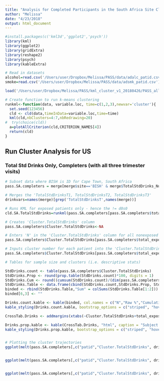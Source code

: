 ```yaml
---
title: "Analysis for Completed Participants in the South Africa Site Clustered by Total Drinks Per Trimester"
author: "Melissa"
date: "4/23/2018"
output: html_document
---
```


```r
#install.packages(c('kml3d','ggplot2','psych'))
library(kml)
library(ggplot2)
library(gridExtra)
library(reshape2)
library(psych)
library(kableExtra)

# Read in datasets
alcohol=read.csv('/Users/user/Dropbox/Melissa/PASS/data/adalc_patid.csv')
smoke=read.csv('/Users/user/Dropbox/Melissa/PASS/data/adsmk_patid.csv')

load('/Users/user/Dropbox/Melissa/PASS/kml_cluster_v1_20180426/PASS_allparticipants_v1_20180421.Rdata')

# Create function to run k-means clustering
runkml<-function(data, variable.loc, time=c(1,2,3),newvar='cluster'){
  set.seed(123456)
  cld <- cld(data,timeInData=variable.loc,time=time)
  kml(cld,nbClusters=4:7,nbRedrawing=20)
#  try(choice(cld))
  a=plotAllCriterion(cld,CRITERION_NAMES[4])
  return(cld)
}
```

## Run Cluster Analysis for US

### Total Std Drinks Only, Completers (with all three trimester visits)
```r
# Subset data where BISH is ID for Cape Town, South Africa
pass.SA.completers = merge[merge$site=='BISH' & merge$TotalStdDrinks_Num_Avai_tri==3,]

# Merges the 'TotalStdDrinksT1, TotalStdDrinksT2, TotalStdDrinksT3'
drinkvars=names(merge)[grep('TotalStdDrinksT',names(merge))]

# Runs KML for exposed patients only - hence the != d0s0
cld.SA.TotalStdDrinks=runkml(pass.SA.completers[pass.SA.completers$total_exposure_both!='d0s0',], grep('TotalStdDrinksT',names(merge)))

# Creates 'Cluster.TotalStdDrinks' column
pass.SA.completers$Cluster.TotalStdDrinks<-NA

# Enters 'N' in the 'Cluster.TotalStdDrinks' column for all nonexposed patients
pass.SA.completers$Cluster.TotalStdDrinks[pass.SA.completers$total_exposure_both=='d0s0']='N'

# Inputs cluster number for each patient into the 'Cluster.TotalStdDrinks' column
pass.SA.completers$Cluster.TotalStdDrinks[pass.SA.completers$total_exposure_both!='d0s0']=getClusters(cld.SA.TotalStdDrinks,4)

# Tables for sample size and clusters (i.e. descriptive stats)

StdDrinks.count <- table(pass.SA.completers$Cluster.TotalStdDrinks)
StdDrinks.Prop <- round(prop.table(StdDrinks.count)*100, digits = 1)
StdDrinks.Cum <- round((cumsum(StdDrinks.count)/(dim(pass.SA.completers)[1]))*100, digits = 1)
StdDrinks.Table <- data.frame(cbind(StdDrinks.count,StdDrinks.Prop, StdDrinks.Cum))
binded <- rbind(StdDrinks.Table,"Sum" = colSums(StdDrinks.Table[1:2]))
binded[6,3] <- ""

Drinks.count.kable <- kable(binded, col.names = c("N","Raw %","Cumulative %"), "html", caption = "Subject Count Per Cluster")
kable_styling(Drinks.count.kable, bootstrap_options = c("striped", "hover"), full_width = F, position = "left")

CrossTab.Drinks <- addmargins(xtabs(~Cluster.TotalStdDrinks+total_exposure_both, data = pass.SA.completers))

Drinks.prop.kable <- kable(CrossTab.Drinks, "html", caption = "Subject Count Grouped by Cluster and Exposure")
kable_styling(Drinks.prop.kable, bootstrap_options = c("striped", "hover"), full_width = F, position = "left")


# Plotting the cluster trajectories
ggplot(melt(pass.SA.completers[,c("patid","Cluster.TotalStdDrinks", drinkvars)], id=c('patid','Cluster.TotalStdDrinks')), aes(x=variable,y=value, group=patid, colour=Cluster.TotalStdDrinks))+stat_summary(aes(y = value,group = Cluster.TotalStdDrinks), fun.y=mean, geom="line",size=2)+theme(legend.position=c(0.8,0.8))+ggtitle("Total Drinks Per Trimester Grouped by Cluster")


ggplot(melt(pass.SA.completers[,c("patid","Cluster.TotalStdDrinks", drinkvars)], id=c('patid','Cluster.TotalStdDrinks')), aes(x=variable,y=value, group=patid, colour=Cluster.TotalStdDrinks))+geom_line(size=0.01,linetype = 1)+stat_summary(aes(y = value,group = Cluster.TotalStdDrinks), fun.y=mean, geom="line",size=2)+ggtitle("Total Drinks Per Trimester Grouped by Cluster")


ggplot(melt(pass.SA.completers[,c("patid","Cluster.TotalStdDrinks", drinkvars)], id=c('patid','Cluster.TotalStdDrinks')), aes(x=variable,y=value, group=patid, colour=Cluster.TotalStdDrinks))+geom_line(size=0.01,linetype = 1)+stat_summary(aes(y = value,group = Cluster.TotalStdDrinks), fun.y=mean, geom="line",size=2) + scale_x_discrete(labels=c("T1","T2","T3")) + facet_grid(. ~ Cluster.TotalStdDrinks)+ggtitle("Total Drinks Per Trimester Grouped by Cluster")

```
